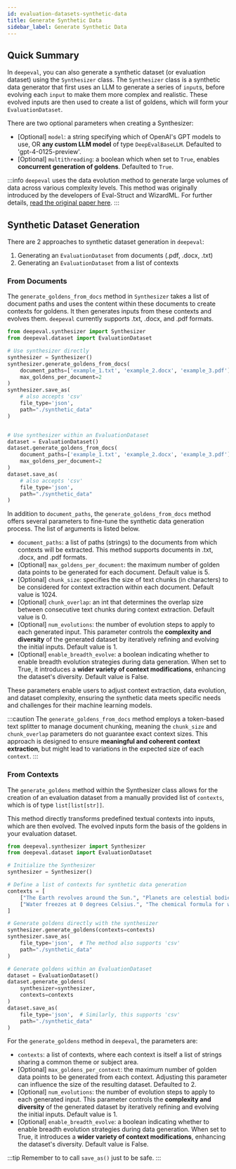 ```yaml
---
id: evaluation-datasets-synthetic-data
title: Generate Synthetic Data
sidebar_label: Generate Synthetic Data
---
```


## Quick Summary

In `deepeval`, you can also generate a synthetic dataset (or evaluation dataset) using the `Synthesizer` class. The `Synthesizer` class is a synthetic data generator that first uses an LLM to generate a series of `input`s, before evolving each `input` to make them more complex and realistic. These evolved inputs are then used to create a list of goldens, which will form your `EvaluationDataset`.

There are two optional parameters when creating a Synthesizer:

- [Optional] `model`: a string specifying which of OpenAI's GPT models to use, OR **any custom LLM model** of type `DeepEvalBaseLLM`. Defaulted to 'gpt-4-0125-preview'.
- [Optional] `multithreading`: a boolean which when set to `True`, enables **concurrent generation of goldens**. Defaulted to `True`.

:::info
`deepeval` uses the data evolution method to generate large volumes of data across various complexity levels. This method was originally introduced by the developers of Eval-Struct and WizardML. For further details, [read the original paper here](https://arxiv.org/abs/2304.12244).
:::

## Synthetic Dataset Generation

There are 2 approaches to synthetic dataset generation in `deepeval`:

1. Generating an `EvaluationDataset` from documents (.pdf, .docx, .txt)
2. Generating an `EvaluationDataset` from a list of contexts

### From Documents

The `generate_goldens_from_docs` method in `Synthesizer` takes a list of document paths and uses the content within these documents to create contexts for goldens. It then generates inputs from these contexts and evolves them. `deepeval` currently supports .txt, .docx, and .pdf formats.

```python
from deepeval.synthesizer import Synthesizer
from deepeval.dataset import EvaluationDataset

# Use synthesizer directly
synthesizer = Synthesizer()
synthesizer.generate_goldens_from_docs(
    document_paths=['example_1.txt', 'example_2.docx', 'example_3.pdf'],
    max_goldens_per_document=2
)
synthesizer.save_as(
    # also accepts 'csv'
    file_type='json',
    path="./synthetic_data"
)


# Use synthesizer within an EvaluationDataset
dataset = EvaluationDataset()
dataset.generate_goldens_from_docs(
    document_paths=['example_1.txt', 'example_2.docx', 'example_3.pdf'],
    max_goldens_per_document=2
)
dataset.save_as(
    # also accepts 'csv'
    file_type='json',
    path="./synthetic_data"
)
```

In addition to `document_paths`, the `generate_goldens_from_docs` method offers several parameters to fine-tune the synthetic data generation process. The list of arguments is listed below.

- `document_paths`: a list of paths (strings) to the documents from which contexts will be extracted. This method supports documents in .txt, .docx, and .pdf formats.
- [Optional] `max_goldens_per_document`: the maximum number of golden data points to be generated for each document. Default value is 5.
- [Optional] `chunk_size`: specifies the size of text chunks (in characters) to be considered for context extraction within each document. Default value is 1024.
- [Optional] `chunk_overlap`: an int that determines the overlap size between consecutive text chunks during context extraction. Default value is 0.
- [Optional] `num_evolutions`: the number of evolution steps to apply to each generated input. This parameter controls the **complexity and diversity** of the generated dataset by iteratively refining and evolving the initial inputs. Default value is 1.
- [Optional] `enable_breadth_evolve`: a boolean indicating whether to enable breadth evolution strategies during data generation. When set to True, it introduces a **wider variety of context modifications**, enhancing the dataset's diversity. Default value is False.

These parameters enable users to adjust context extraction, data evolution, and dataset complexity, ensuring the synthetic data meets specific needs and challenges for their machine learning models.

:::caution
The `generate_goldens_from_docs` method employs a token-based text splitter to manage document chunking, meaning the `chunk_size` and `chunk_overlap` parameters do not guarantee exact context sizes. This approach is designed to ensure **meaningful and coherent context extraction**, but might lead to variations in the expected size of each `context`.
:::

### From Contexts

The `generate_goldens` method within the Synthesizer class allows for the creation of an evaluation dataset from a manually provided list of `contexts`, which is of type `list[list[str]]`.

This method directly transforms predefined textual contexts into inputs, which are then evolved. The evolved inputs form the basis of the goldens in your evaluation dataset.

```python
from deepeval.synthesizer import Synthesizer
from deepeval.dataset import EvaluationDataset

# Initialize the Synthesizer
synthesizer = Synthesizer()

# Define a list of contexts for synthetic data generation
contexts = [
    ["The Earth revolves around the Sun.", "Planets are celestial bodies."],
    ["Water freezes at 0 degrees Celsius.", "The chemical formula for water is H2O."],
]

# Generate goldens directly with the synthesizer
synthesizer.generate_goldens(contexts=contexts)
synthesizer.save_as(
    file_type='json',  # The method also supports 'csv'
    path="./synthetic_data"
)

# Generate goldens within an EvaluationDataset
dataset = EvaluationDataset()
dataset.generate_goldens(
    synthesizer=synthesizer,
    contexts=contexts
)
dataset.save_as(
    file_type='json',  # Similarly, this supports 'csv'
    path="./synthetic_data"
)
```

For the `generate_goldens` method in `deepeval`, the parameters are:

- `contexts`: a list of contexts, where each context is itself a list of strings sharing a common theme or subject area.
- [Optional] `max_goldens_per_context`: the maximum number of golden data points to be generated from each context. Adjusting this parameter can influence the size of the resulting dataset. Defaulted to 2.
- [Optional] `num_evolutions`: the number of evolution steps to apply to each generated input. This parameter controls the **complexity and diversity** of the generated dataset by iteratively refining and evolving the initial inputs. Default value is 1.
- [Optional] `enable_breadth_evolve`: a boolean indicating whether to enable breadth evolution strategies during data generation. When set to True, it introduces a **wider variety of context modifications**, enhancing the dataset's diversity. Default value is False.

:::tip
Remember to to call `save_as()` just to be safe.
:::
